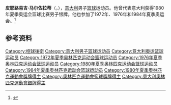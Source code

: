 {{NoteTA|G1=Sports}}
'''皮耶路易吉·马尔佐拉蒂'''（{{lang-it|Pierluigi Marzorati}}，{{bd|1952年|9月12日||}}），[[意大利|意大利]]男子[[篮球|篮球]]运动员。他曾代表意大利获得1980年夏季奥运会篮球比赛男子银牌。他也参加了1972年、1976年和1984年夏季奥运会。<ref>{{Cite web|title=Pierluigi MARZORATI|url=https://www.olympic.org/pierluigi-marzorati|accessdate=2021-04-13|work=International Olympic Committee|archive-date=2021-04-14|archive-url=https://web.archive.org/web/20210414062946/https://www.olympic.org/pierluigi-marzorati|dead-url=no}}</ref>

== 参考资料 ==
{{reflist}}

{{FIBA50}}
{{1972年夏季奥运会意大利男子篮球阵容}}
{{1976年夏季奥运会意大利男子篮球阵容}}
{{1980年夏季奥运会意大利男子篮球阵容}}
{{1984年夏季奥运会意大利男子篮球阵容}}

{{Authority control}}
{{DEFAULTSORT:Marzorati, Pierluigi}}
[[Category:控球後衛|Category:控球後衛]]
[[Category:意大利男子篮球运动员|Category:意大利男子篮球运动员]]
[[Category:意大利奥运篮球运动员|Category:意大利奥运篮球运动员]]
[[Category:1972年夏季奥林匹克运动会篮球运动员|Category:1972年夏季奥林匹克运动会篮球运动员]]
[[Category:1976年夏季奥林匹克运动会篮球运动员|Category:1976年夏季奥林匹克运动会篮球运动员]]
[[Category:1980年夏季奥林匹克运动会篮球运动员|Category:1980年夏季奥林匹克运动会篮球运动员]]
[[Category:1984年夏季奥林匹克运动会篮球运动员|Category:1984年夏季奥林匹克运动会篮球运动员]]
[[Category:1980年夏季奧林匹克運動會獎牌得主|Category:1980年夏季奧林匹克運動會獎牌得主]]
[[Category:奧林匹克運動會籃球獎牌得主|Category:奧林匹克運動會籃球獎牌得主]]
[[Category:意大利奧林匹克運動會銀牌得主|Category:意大利奧林匹克運動會銀牌得主]]